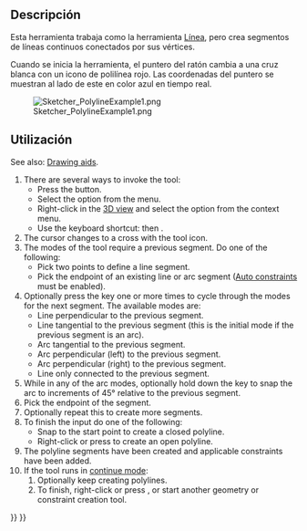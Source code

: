 <languages/>

{{Docnav
|[[Sketcher_CreatePoint|Point]]
|[[Sketcher_CreateLine|Line]]
|[[Sketcher_Workbench|Sketcher]]
|IconL=Sketcher_CreatePoint.svg
|IconR=Sketcher_CreateLine.svg
|IconC=Workbench_Sketcher.svg
}}

<div class="mw-translate-fuzzy">
{{GuiCommand/es|Name=Sketcher CreatePolyline|Workbenches=[[Sketcher Workbench/es|Croquizador]]|MenuLocation=Croquizador→ Geometrías del croquizador → Crear polilínea|SeeAlso=[[Sketcher CreateLine/es|Línea]]}}
</div>

<span id="Description"></span>
==Descripción==

<div class="mw-translate-fuzzy">
Esta herramienta trabaja como la herramienta [[Sketcher CreateLine/es|Línea]], pero crea segmentos de líneas continuos conectados por sus vértices.

Cuando se inicia la herramienta, el puntero del ratón cambia a una cruz blanca con un icono de polilínea rojo. Las coordenadas del puntero se muestran al lado de este en color azul en tiempo real.
</div>

[[Image:Sketcher_PolylineExample1.png]]

{{Caption|Polyline started with a line, a tangent arc, a perpendicular arc then a tangent line.}}

<span id="Usage"></span>
<div class="mw-translate-fuzzy">
==Utilización==
</div>

See also: [[Sketcher_Workbench#Drawing_aids|Drawing aids]].

# There are several ways to invoke the tool:
#* Press the {{Button|[[Image:Sketcher_CreatePolyline.svg|16px]] [[Sketcher_CreatePolyline|Create polyline]]}} button.
#* Select the {{MenuCommand|Sketcher → Sketcher geometries → [[Image:Sketcher_CreatePolyline.svg|16px]] Create polyline}} option from the menu.
#* Right-click in the [[3D_view|3D view]] and select the {{MenuCommand|[[Image:Sketcher_CreatePolyline.svg|16px]] Create polyline}} option from the context menu.
#* Use the keyboard shortcut: {{KEY|G}} then {{KEY|M}}.
# The cursor changes to a cross with the tool icon.
# The modes of the tool require a previous segment. Do one of the following:
#* Pick two points to define a line segment.
#* Pick the endpoint of an existing line or arc segment ([[Sketcher_Workbench#Auto_constraints|Auto constraints]] must be enabled).
# Optionally press the {{KEY|M}} key one or more times to cycle through the modes for the next segment. The available modes are:
#* Line perpendicular to the previous segment.
#* Line tangential to the previous segment (this is the initial mode if the previous segment is an arc).
#* Arc tangential to the previous segment.
#* Arc perpendicular (left) to the previous segment.
#* Arc perpendicular (right) to the previous segment.
#* Line only connected to the previous segment.
# While in any of the arc modes, optionally hold down the {{KEY|Ctrl}} key to snap the arc to increments of 45° relative to the previous segment.
# Pick the endpoint of the segment.
# Optionally repeat this to create more segments.
# To finish the input do one of the following:
#* Snap to the start point to create a closed polyline.
#* Right-click or press {{KEY|Esc}} to create an open polyline.
# The polyline segments have been created and applicable constraints have been added.
# If the tool runs in [[Sketcher_Workbench#Continue_modes|continue mode]]:
## Optionally keep creating polylines.
## To finish, right-click or press {{KEY|Esc}}, or start another geometry or constraint creation tool.


{{Docnav
|[[Sketcher_CreatePoint|Point]]
|[[Sketcher_CreateLine|Line]]
|[[Sketcher_Workbench|Sketcher]]
|IconL=Sketcher_CreatePoint.svg
|IconR=Sketcher_CreateLine.svg
|IconC=Workbench_Sketcher.svg
}}

{{Sketcher_Tools_navi{{#translation:}}}}
{{Userdocnavi{{#translation:}}}}